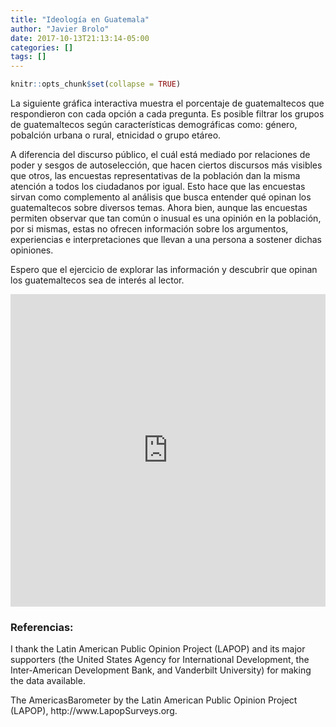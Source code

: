 ```yaml
---
title: "Ideología en Guatemala"
author: "Javier Brolo"
date: 2017-10-13T21:13:14-05:00
categories: []
tags: []
---
```


```r
knitr::opts_chunk$set(collapse = TRUE)
```

La siguiente gráfica interactiva muestra el porcentaje de guatemaltecos que respondieron con cada opción a cada pregunta. Es posible filtrar los grupos de guatemaltecos según características demográficas como: género, pobalción urbana o rural, etnicidad o grupo etáreo. 

A diferencia del discurso público, el cuál está mediado por relaciones de poder y sesgos de autoselección, que hacen ciertos discursos más visibles que otros, las encuestas representativas de la población dan la misma atención a todos los ciudadanos por igual. Esto hace que las encuestas sirvan como complemento al análisis que busca entender qué opinan los guatemaltecos sobre diversos temas. Ahora bien, aunque las encuestas permiten observar que tan común o inusual es una opinión en la población, por si mismas, estas no ofrecen información sobre los argumentos, experiencias e interpretaciones que llevan a una persona a sostener dichas opiniones. 

Espero que el ejercicio de explorar las información y descubrir que opinan los guatemaltecos sea de interés al lector. 



<iframe width = "100%" height = "500px" seamless frameborder = "0" src="https://javierbrolo.shinyapps.io/barplotsurvey/"></iframe>



### Referencias:

I thank the Latin American Public Opinion Project (LAPOP) and its major supporters (the United States Agency for International Development, the Inter-American Development Bank, and Vanderbilt University) for making the data available.

The AmericasBarometer by the Latin American Public Opinion Project (LAPOP), http://www.LapopSurveys.org.

